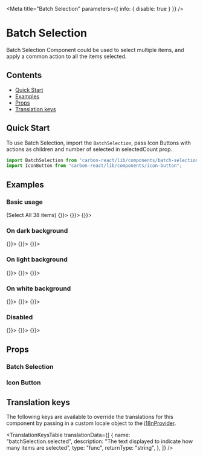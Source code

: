 

<Meta title="Batch Selection" parameters={{ info: { disable: true } }} />

# Batch Selection

Batch Selection Component could be used to select multiple items, and apply a common action to all the items selected.

## Contents

- [Quick Start](#quick-start)
- [Examples](#examples)
- [Props](#props)
- [Translation keys](#translation-keys)

## Quick Start

To use Batch Selection, import the `BatchSelection`, pass Icon Buttons with actions as children and number of selected in selectedCount prop.

```javascript
import BatchSelection from "carbon-react/lib/components/batch-selection";
import IconButton from "carbon-react/lib/components/icon-button";
```

## Examples

### Basic usage

<Canvas>
  <Story name="default">
    <BatchSelection selectedCount={0}>
      <span style={{ paddingRight: "5px" }}>
        (<Link>Select All 38 items</Link>)
      </span>
      <IconButton onAction={() => {}}>
        <Icon type="csv" />
      </IconButton>
      <IconButton onAction={() => {}}>
        <Icon type="bin" />
      </IconButton>
      <IconButton onAction={() => {}}>
        <Icon type="pdf" />
      </IconButton>
    </BatchSelection>
  </Story>
</Canvas>

### On dark background

<Canvas>
  <Story name="dark">
    <BatchSelection selectedCount={1} colorTheme="dark">
      <IconButton onAction={() => {}}>
        <Icon type="csv" />
      </IconButton>
      <IconButton onAction={() => {}}>
        <Icon type="bin" />
      </IconButton>
      <IconButton onAction={() => {}}>
        <Icon type="pdf" />
      </IconButton>
    </BatchSelection>
  </Story>
</Canvas>

### On light background

<Canvas>
  <Story name="light">
    <BatchSelection selectedCount={2} colorTheme="light">
      <IconButton onAction={() => {}}>
        <Icon type="csv" />
      </IconButton>
      <IconButton onAction={() => {}}>
        <Icon type="bin" />
      </IconButton>
      <IconButton onAction={() => {}}>
        <Icon type="pdf" />
      </IconButton>
    </BatchSelection>
  </Story>
</Canvas>

### On white background

<Canvas>
  <Story name="white">
    <BatchSelection selectedCount={3} colorTheme="white">
      <IconButton onAction={() => {}}>
        <Icon type="csv" />
      </IconButton>
      <IconButton onAction={() => {}}>
        <Icon type="bin" />
      </IconButton>
      <IconButton onAction={() => {}}>
        <Icon type="pdf" />
      </IconButton>
    </BatchSelection>
  </Story>
</Canvas>

### Disabled

<Canvas>
  <Story name="disabled">
    <BatchSelection selectedCount={4} disabled>
      <IconButton onAction={() => {}}>
        <Icon type="csv" />
      </IconButton>
      <IconButton onAction={() => {}}>
        <Icon type="bin" />
      </IconButton>
      <IconButton onAction={() => {}}>
        <Icon type="pdf" />
      </IconButton>
    </BatchSelection>
  </Story>
</Canvas>

## Props

### Batch Selection

<ArgsTable of={BatchSelection} />

### Icon Button

<ArgsTable of={IconButton} />

## Translation keys

The following keys are available to override the translations for this component by passing in a custom locale object to the
[i18nProvider](https://carbon.sage.com/?path=/story/documentation-i18n--page).

<TranslationKeysTable
  translationData={[
    {
      name: "batchSelection.selected",
      description: "The text displayed to indicate how many items are selected",
      type: "func",
      returnType: "string",
    },
  ]}
/>
